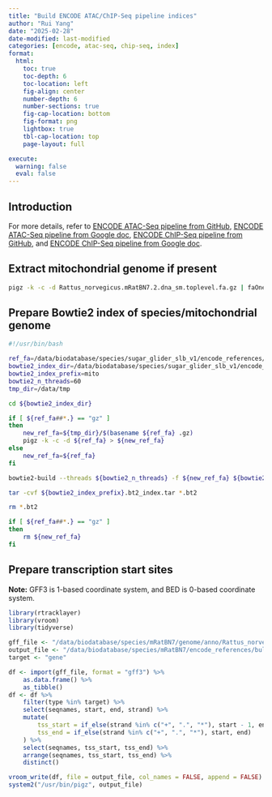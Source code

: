 ```yaml
---
title: "Build ENCODE ATAC/ChIP-Seq pipeline indices"
author: "Rui Yang"
date: "2025-02-28"
date-modified: last-modified
categories: [encode, atac-seq, chip-seq, index]
format:
  html:
    toc: true
    toc-depth: 6
    toc-location: left
    fig-align: center
    number-depth: 6
    number-sections: true
    fig-cap-location: bottom
    fig-format: png
    lightbox: true
    tbl-cap-location: top
    page-layout: full

execute:
  warning: false
  eval: false
---
```


## Introduction

For more details, refer to [ENCODE ATAC-Seq pipeline from GitHub](https://github.com/ENCODE-DCC/atac-seq-pipeline), [ENCODE ATAC-Seq pipeline from Google doc](https://docs.google.com/document/d/1f0Cm4vRyDQDu0bMehHD7P7KOMxTOP-HiNoIvL1VcBt8/edit?tab=t.0#heading=h.9ecc41kilcvq), [ENCODE ChIP-Seq pipeline from GitHub](https://github.com/ENCODE-DCC/chip-seq-pipeline2), and [ENCODE ChIP-Seq pipeline from Google doc](https://docs.google.com/document/u/0/d/1lG_Rd7fnYgRpSIqrIfuVlAz2dW1VaSQThzk836Db99c/edit?pli=1&tab=t.0&authuser=0#heading=h.9ecc41kilcvq).

## Extract mitochondrial genome if present

```bash
pigz -k -c -d Rattus_norvegicus.mRatBN7.2.dna_sm.toplevel.fa.gz | faOneRecord stdin MT > Rattus_norvegicus.mRatBN7.2.dna_sm.toplevel.mito_only.fa
```

## Prepare Bowtie2 index of species/mitochondrial genome

```bash
#!/usr/bin/bash

ref_fa=/data/biodatabase/species/sugar_glider_slb_v1/encode_references/bulk_atac_chip_seq/sugarglider.mito_only.fasta.gz
bowtie2_index_dir=/data/biodatabase/species/sugar_glider_slb_v1/encode_references/bulk_atac_chip_seq
bowtie2_index_prefix=mito
bowtie2_n_threads=60
tmp_dir=/data/tmp

cd ${bowtie2_index_dir}

if [ ${ref_fa##*.} == "gz" ]
then
    new_ref_fa=${tmp_dir}/$(basename ${ref_fa} .gz)
    pigz -k -c -d ${ref_fa} > ${new_ref_fa}
else
    new_ref_fa=${ref_fa}
fi

bowtie2-build --threads ${bowtie2_n_threads} -f ${new_ref_fa} ${bowtie2_index_prefix}

tar -cvf ${bowtie2_index_prefix}.bt2_index.tar *.bt2

rm *.bt2

if [ ${ref_fa##*.} == "gz" ]
then
    rm ${new_ref_fa}
fi
```

## Prepare transcription start sites

**Note:** GFF3 is 1-based coordinate system, and BED is 0-based coordinate system.

```r
library(rtracklayer)
library(vroom)
library(tidyverse)

gff_file <- "/data/biodatabase/species/mRatBN7/genome/anno/Rattus_norvegicus.mRatBN7.2.111.gff3.gz"
output_file <- "/data/biodatabase/species/mRatBN7/encode_references/bulk_atac_chip_seq/mRatBN7.tss.bed"
target <- "gene"

df <- import(gff_file, format = "gff3") %>%
    as.data.frame() %>%
    as_tibble()
df <- df %>%
    filter(type %in% target) %>%
    select(seqnames, start, end, strand) %>%
    mutate(
        tss_start = if_else(strand %in% c("+", ".", "*"), start - 1, end - 1),
        tss_end = if_else(strand %in% c("+", ".", "*"), start, end)
    ) %>%
    select(seqnames, tss_start, tss_end) %>%
    arrange(seqnames, tss_start, tss_end) %>%
    distinct()

vroom_write(df, file = output_file, col_names = FALSE, append = FALSE)
system2("/usr/bin/pigz", output_file)
```
